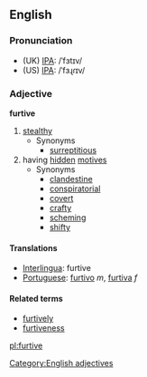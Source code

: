 ==English==

===Pronunciation===
*(UK) [[IPA]]: /ˈfɜtɪv/
*(US) [[IPA]]: /ˈfɜɻɾɪv/

===Adjective===
'''furtive'''
# [[stealthy]]
#* Synonyms
#** [[surreptitious]]
# having [[hidden]] [[motive]]s
#* Synonyms
#** [[clandestine]]
#** [[conspiratorial]]
#** [[covert]]
#** [[crafty]]
#** [[scheming]]
#** [[shifty]]

====Translations====
*[[Interlingua]]: furtive
*[[Portuguese]]: [[furtivo]] ''m'', [[furtiva]] ''f''

====Related terms====
* [[furtively]]
* [[furtiveness]]

[[Category:English adjectives]]

[[pl:furtive]]